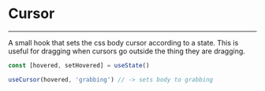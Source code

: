
<Meta title="Docs/Utils/Cursor" />

# Cursor

---
A small hook that sets the css body cursor according to
a state. This is useful for dragging when
cursors go outside the thing they are dragging.

```jsx
const [hovered, setHovered] = useState()

useCursor(hovered, 'grabbing') // -> sets body to grabbing
```
